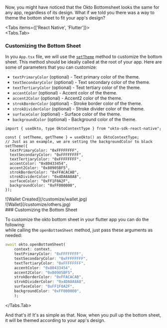 
Now, you might have noticed that the Okto Bottomsheet looks the same for any app, regardless of its design. What if we told you there was a way to theme the bottom sheet to fit your app's design?

<Tabs items={['React Native', 'Flutter']}>  
<Tabs.Tab>
### Customizing the Bottom Sheet
In you `App.tsx` file, we will use the [`setTheme`](/sdk-reference/setTheme) method to customize the bottom sheet. This method should be ideally called at the root of your app. Here are some of parameters that you can customize:
- `textPrimaryColor` (optional) - Text primary color of the theme.
- `textSecondaryColor` (optional) - Text secondary color of the theme.
- `textTertiaryColor` (optional) - Text tertiary color of the theme.
- `accentColor` (optional) - Accent color of the theme.
- `accent2Color` (optional) - Accent2 color of the theme.
- `strokBorderColor` (optional) - Stroke border color of the theme.
- `strokDividerColor` (optional) - Stroke divider color of the theme.
- `surfaceColor` (optional) - Surface color of the theme.
- `backgroundColor` (optional) - Background color of the theme.

```tsx filename="App.tsx" copy
import { useOkto, type OktoContextType } from "okto-sdk-react-native";

const { setTheme, getTheme } = useOkto() as OktoContextType;
// Just as an example, we are setting the backgroundColor to black
setTheme({
  textPrimaryColor: "0xFFFFFFFF",
  textSecondaryColor: "0xFFFFFFFF",
  textTertiaryColor: "0xFFFFFFFF",
  accentColor: "0x80433454",
  accent2Color: "0x80905BF5",
  strokBorderColor: "0xFFACACAB",
  strokDividerColor: "0x4DA8A8A8",
  surfaceColor: "0xFF1F0A2F",
  backgroundColor: "0xFF000000",
});
```

<div style={{ display: 'flex', gap: 12 }}>
    <div style={{ width: "30%" }}>
        ![Wallet Created](/customize/wallet.jpg)
    </div>
    <div style={{ width: "30%" }}>
        ![Wallet](/customize/others.jpg)
    </div>
</div>
</Tabs.Tab>
<Tabs.Tab>
### Customizing the Bottom Sheet

To customize the okto bottom sheet in your flutter app you can do the following:  
while calling the `openBottomSheet` method, just pass these arguments as needed:  

```dart copy
await okto.openBottomSheet(
    context: context,
    textPrimaryColor: "0xFFFFFFFF",
    textSecondaryColor: "0xFFFFFFFF",
    textTertiaryColor: "0xFFFFFFFF",
    accentColor: "0x80433454",
    accent2Color: "0x80905BF5",
    strokBorderColor: "0xFFACACAB",
    strokDividerColor: "0x4DA8A8A8",
    surfaceColor: "0xFF1F0A2F",
    backgroundColor: "0xFF000000",
    );
```


</Tabs.Tab>
</Tabs>

And that's it! It's as simple as that. Now, when you pull up the bottom sheet, it will be themed according to your app's design.
